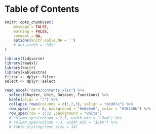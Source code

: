 
# Table of Contents {-}

```r
knitr::opts_chunk$set(
	message = FALSE,
	warning = FALSE,
	comment = NA,
	options(knitr.kable.NA = '')
	# out.width = "80%"
)
```

```r
library(tidyverse)
library(readxl)
library(knitr)
library(kableExtra)
filter <- dplyr::filter
select <- dplyr::select
```

```r
read_excel("data/contents.xlsx") %>%
  select(Chapter, Unit, Dataset, Functions) %>%
  kable(align = "l") %>%
  collapse_rows(columns = c(1,2,3), valign = "middle") %>%
  row_spec(row = 0, background = "#e6e6e6", color = "#104e8b") %>%
  row_spec(row = 1:32 ,background = "white")
  # column_spec(column = 2.5, width_min = "15em") %>%
  # column_spec(column = 3, width_min = "15em") %>%
  # kable_styling(font_size = 14)
```

